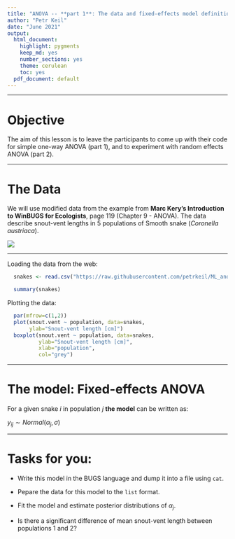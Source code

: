 ```yaml
---
title: "ANOVA -- **part 1**: The data and fixed-effects model definition"
author: "Petr Keil"
date: "June 2021"
output:
  html_document:
    highlight: pygments
    keep_md: yes
    number_sections: yes
    theme: cerulean
    toc: yes
  pdf_document: default
---
```


***

# Objective

The aim of this lesson is to leave the participants to come up with their
code for simple one-way ANOVA (part 1), and to experiment with random effects ANOVA (part 2).

***

# The Data

We will use modified data from the example from **Marc Kery's Introduction to WinBUGS for Ecologists**, page 119 (Chapter 9 - ANOVA). The data describe snout-vent lengths in 5 populations of Smooth snake (*Coronella austriaca*).

![](figure/snake.png)

***

Loading the data from the web:

```r
  snakes <- read.csv("https://raw.githubusercontent.com/petrkeil/ML_and_Bayes_2021_CZU/main/09_ANOVA/snakes.csv")

  summary(snakes)
```

Plotting the data:
```r
  par(mfrow=c(1,2))
  plot(snout.vent ~ population, data=snakes,
       ylab="Snout-vent length [cm]")
  boxplot(snout.vent ~ population, data=snakes,
          ylab="Snout-vent length [cm]",
          xlab="population",
          col="grey")
```

***

# The model: Fixed-effects ANOVA

For a given snake $i$ in population $j$ **the model** can be written as:

$y_{ij} \sim Normal(\alpha_j, \sigma)$

***

# Tasks for you:

* Write this model in the BUGS language and dump it into a file
using `cat`.

* Pepare the data for this model to the `list` format.

* Fit the model and estimate posterior distributions of $\alpha_j$.

* Is there a significant difference of mean snout-vent length between 
populations 1 and 2?





